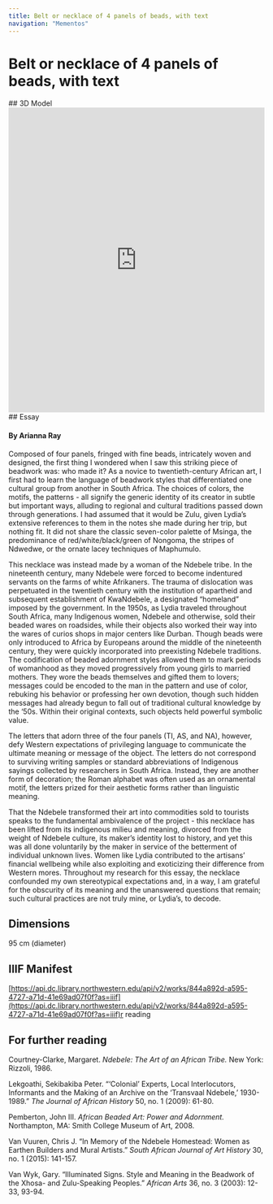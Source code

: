 ```yaml
---
title: Belt or necklace of 4 panels of beads, with text
navigation: "Mementos"
---
```

# Belt or necklace of 4 panels of beads, with text
<Viewer options = "showTitle: false" iiifContent="https://api.dc.library.northwestern.edu/api/v2/works/844a892d-a595-4727-a71d-41e69ad07f0f?as=iiif" />
## 3D Model
<iframe title="Necklace_Solo | Pederson [DRAFT]" frameborder="0" allowfullscreen mozallowfullscreen="true" webkitallowfullscreen="true" allow="autoplay; fullscreen; xr-spatial-tracking" xr-spatial-tracking execution-while-out-of-viewport execution-while-not-rendered web-share src="https://sketchfab.com/models/1832f0c1ab6d458e9ea2a59a431726ce/embed" width ="100%" height="600"></iframe>
## Essay
<h4>By Arianna Ray </h4>

Composed of four panels, fringed with fine beads, intricately woven and designed, the first thing I wondered when I saw this striking piece of beadwork was: who made it? As a novice to twentieth-century African art, I first had to learn the language of beadwork styles that differentiated one cultural group from another in South Africa. The choices of colors, the motifs, the patterns - all signify the generic identity of its creator in subtle but important ways, alluding to regional and cultural traditions passed down through generations. I had assumed that it would be Zulu, given Lydia’s extensive references to them in the notes she made during her trip, but nothing fit. It did not share the classic seven-color palette of Msinga, the predominance of red/white/black/green of Nongoma, the stripes of Ndwedwe, or the ornate lacey techniques of Maphumulo. 

This necklace was instead made by a woman of the Ndebele tribe. In the nineteenth century, many Ndebele were forced to become indentured servants on the farms of white Afrikaners. The trauma of dislocation was perpetuated in the twentieth century with the institution of apartheid and subsequent establishment of KwaNdebele, a designated “homeland” imposed by the government. In the 1950s, as Lydia traveled throughout South Africa, many Indigenous women, Ndebele and otherwise, sold their beaded wares on roadsides, while their objects also worked their way into the wares of curios shops in major centers like Durban. Though beads were only introduced to Africa by Europeans around the middle of the nineteenth century, they were quickly incorporated into preexisting Ndebele traditions. The codification of beaded adornment styles allowed them to mark periods of womanhood as they moved progressively from young girls to married mothers. They wore the beads themselves and gifted them to lovers; messages could be encoded to the man in the pattern and use of color, rebuking his behavior or professing her own devotion, though such hidden messages had already begun to fall out of traditional cultural knowledge by the ‘50s. Within their original contexts, such objects held powerful symbolic value.

The letters that adorn three of the four panels  (TI, AS, and NA), however, defy Western expectations of privileging language to communicate the ultimate meaning or message of the object. The letters do not correspond to surviving writing samples or standard abbreviations of Indigenous sayings collected by researchers in South Africa. Instead, they are another form of decoration; the Roman alphabet was often used as an ornamental motif, the letters prized for their aesthetic forms rather than linguistic meaning.

That the Ndebele transformed their art into commodities sold to tourists speaks to the fundamental ambivalence of the project - this necklace has been lifted from its indigenous milieu and meaning, divorced from the weight of Ndebele culture, its maker’s identity lost to history, and yet this was all done voluntarily by the maker in service of the betterment of individual unknown lives. Women like Lydia contributed to the artisans’ financial wellbeing while also exploiting and exoticizing their difference from Western mores. Throughout my research for this essay, the necklace confounded my own stereotypical expectations and, in a way, I am grateful for the obscurity of its meaning and the unanswered questions that remain; such cultural practices are not truly mine, or Lydia’s, to decode. 

## Dimensions
95 cm (diameter)
## IIIF Manifest
[https://api.dc.library.northwestern.edu/api/v2/works/844a892d-a595-4727-a71d-41e69ad07f0f?as=iiif](https://api.dc.library.northwestern.edu/api/v2/works/844a892d-a595-4727-a71d-41e69ad07f0f?as=iiif)r reading

## For further reading
Courtney-Clarke, Margaret. <i>Ndebele: The Art of an African Tribe.</i> New York: Rizzoli, 1986.

Lekgoathi, Sekibakiba Peter. “‘Colonial’ Experts, Local Interlocutors, Informants and the Making of an Archive on the ‘Transvaal Ndebele,’ 1930-1989.” <i>The Journal of African History</i> 50, no. 1 (2009): 61-80.

Pemberton, John III. <i>African Beaded Art: Power and Adornment.</i> Northampton, MA: Smith College Museum of Art, 2008.

Van Vuuren, Chris J. “In Memory of the Ndebele Homestead: Women as Earthen Builders and Mural Artists.” <i>South African Journal of Art History</i> 30, no. 1 (2015): 141-157.

Van Wyk, Gary. “Illuminated Signs. Style and Meaning in the Beadwork of the Xhosa- and Zulu-Speaking Peoples.”<i> African Arts</i> 36, no. 3 (2003): 12-33, 93-94.
